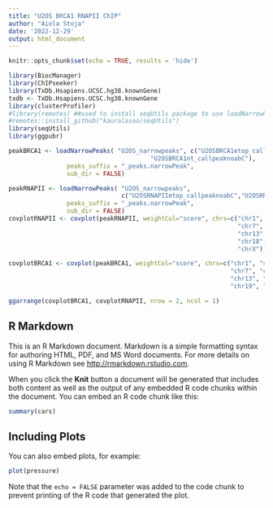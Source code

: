 ```yaml
---
title: "U2OS BRCA1 RNAPII ChIP"
author: "Aiola Stoja"
date: '2022-12-29'
output: html_document
---
```


```r
knitr::opts_chunk$set(echo = TRUE, results = 'hide')

library(BiocManager)
library(ChIPseeker)
library(TxDb.Hsapiens.UCSC.hg38.knownGene)
txdb <- TxDb.Hsapiens.UCSC.hg38.knownGene
library(clusterProfiler)
#library(remotes) ##used to install seqUtils package to use loadNarrowPeaks (below)
#remotes::install_github("kauralasoo/seqUtils")
library(seqUtils)
library(ggpubr)

peakBRCA1 <- loadNarrowPeaks( "U2OS_narrowpeaks", c("U2OSBRCA1etop_callpeaknoabC", 
                                       "U2OSBRCA1nt_callpeaknoabC"),
                peaks_suffix = "_peaks.narrowPeak", 
                sub_dir = FALSE)

peakRNAPII <- loadNarrowPeaks( "U2OS_narrowpeaks",
                               c("U2OSRNAPIIetop_callpeaknoabC","U2OSRNAPIIdmso2_callpeaknoabC"),
                peaks_suffix = "_peaks.narrowPeak", 
                sub_dir = FALSE)
covplotRNAPII <- covplot(peakRNAPII, weightCol="score", chrs=c("chr1", "chr2", "chr3", "chr4", "chr5", "chr6",
                                                               "chr7", "chr8", "chr9", "chr10", "chr11", "chr12",
                                                               "chr13", "chr14", "chr15", "chr16", "chr17",
                                                               "chr18", "chr19", "chr20", "chr21", "chr22",
                                                               "chrX"))

covplotBRCA1 <- covplot(peakBRCA1, weightCol="score", chrs=c("chr1", "chr2", "chr3", "chr4", "chr5", "chr6",
                                                             "chr7", "chr8", "chr9", "chr10", "chr11", "chr12",
                                                             "chr13", "chr14", "chr15", "chr16", "chr17", "chr18",
                                                             "chr19", "chr20", "chr21", "chr22", "chrX", "chrY"))

ggarrange(covplotBRCA1, covplotRNAPII, nrow = 2, ncol = 1)
```

## R Markdown

This is an R Markdown document. Markdown is a simple formatting syntax for authoring HTML, PDF, and MS Word documents. For more details on using R Markdown see <http://rmarkdown.rstudio.com>.

When you click the **Knit** button a document will be generated that includes both content as well as the output of any embedded R code chunks within the document. You can embed an R code chunk like this:

```r
summary(cars)
```

## Including Plots

You can also embed plots, for example:

```r
plot(pressure)
```

Note that the `echo = FALSE` parameter was added to the code chunk to prevent printing of the R code that generated the plot.
